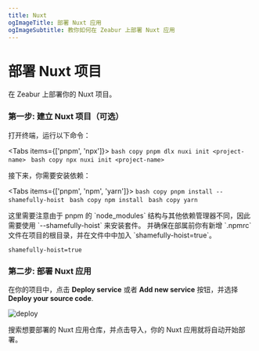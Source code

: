```yaml
---
title: Nuxt
ogImageTitle: 部署 Nuxt 应用
ogImageSubtitle: 教你如何在 Zeabur 上部署 Nuxt 应用
---
```



# 部署 Nuxt 项目

在 Zeabur 上部署你的 Nuxt 项目。

### 第一步: 建立 Nuxt 项目（可选）

打开终端，运行以下命令：

<Tabs items={['pnpm', 'npx']}>
  <Tab>
    ```bash copy
    pnpm dlx nuxi init <project-name>
    ```
  </Tab>
  <Tab>
    ```bash copy
    npx nuxi init <project-name>
    ```
  </Tab>
</Tabs>

接下来，你需要安装依赖：

<Tabs items={['pnpm', 'npm', 'yarn']}>
  <Tab>
    ```bash copy
    pnpm install --shamefully-hoist
    ```
  </Tab>
  <Tab>
    ```bash copy
    npm install
    ```
  </Tab>
  <Tab>
    ```bash copy
    yarn
    ```
  </Tab>
</Tabs>

<Callout type="info" emoji="ℹ️">
  这里需要注意由于 pnpm 的 `node_modules` 结构与其他依赖管理器不同，因此需要使用 `--shamefully-hoist` 来安装套件。
  并确保在部属前你有新增 `.npmrc` 文件在项目的根目录，并在文件中中加入 `shamefully-hoist=true`。
</Callout>

````.npmrc filename=".npmrc" copy
shamefully-hoist=true
````

### 第二步: 部署 Nuxt 应用

在你的项目中，点击 **Deploy service** 或者 **Add new service** 按钮，并选择 **Deploy your source code**.

![deploy](/deploy/common/select-service.en-US.png)

搜索想要部署的 Nuxt 应用仓库，并点击导入，你的 Nuxt 应用就将自动开始部署。
